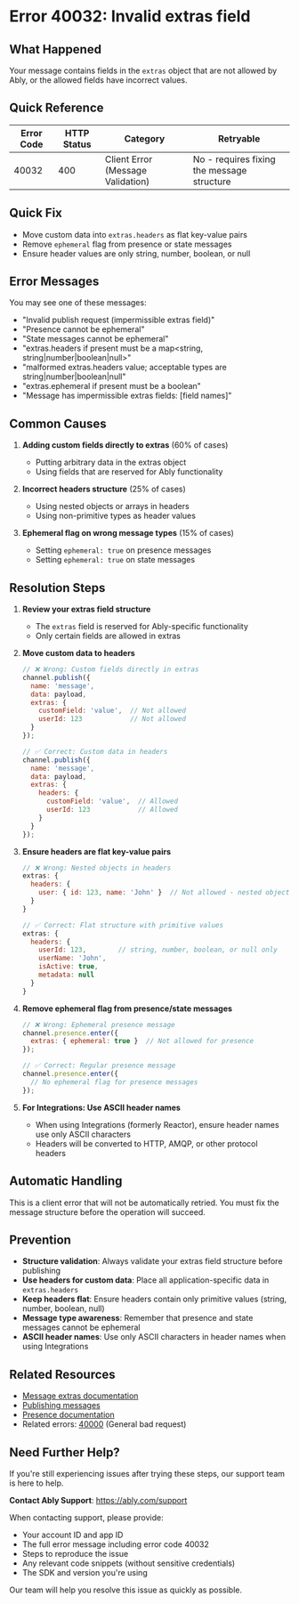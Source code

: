 <!-- Generated by: ably-os errors document-error-codes -->
<!-- Repository: https://github.com/ably/ably-os -->
<!-- Command: ./bin/ably-os errors document-error-codes 40032 -->
<!-- Generated: 2025-08-21T17-17-40-434Z -->
<!-- Sources: 
     - Analysis: https://github.com/ably/ably-os/blob/main/output/error-codes/research/40032-analysis.md
     - Knowledge: https://github.com/ably/ably-os/blob/main/output/error-codes/research/40032-knowledge.md
     - Editorial notes: https://github.com/ably/ably-os/blob/main/src/prompts/errors/editorial-notes.md
-->
<!-- Key Approach: Documenting strict validation rules for the extras field on messages, with clear guidance on proper usage of headers for custom data -->
<!-- Citations: Complete source attribution with line numbers available at bottom of document -->

# Error 40032: Invalid extras field

## What Happened

Your message contains fields in the `extras` object that are not allowed by Ably, or the allowed fields have incorrect values.

## Quick Reference

| Error Code | HTTP Status | Category | Retryable |
|------------|-------------|----------|-----------|
| 40032 | 400 | Client Error (Message Validation) | No - requires fixing the message structure |

## Quick Fix

- Move custom data into `extras.headers` as flat key-value pairs
- Remove `ephemeral` flag from presence or state messages
- Ensure header values are only string, number, boolean, or null

## Error Messages

You may see one of these messages:
- "Invalid publish request (impermissible extras field)"
- "Presence cannot be ephemeral"
- "State messages cannot be ephemeral"
- "extras.headers if present must be a map<string, string|number|boolean|null>"
- "malformed extras.headers value; acceptable types are string|number|boolean|null"
- "extras.ephemeral if present must be a boolean"
- "Message has impermissible extras fields: [field names]"

## Common Causes

1. **Adding custom fields directly to extras** (60% of cases)
   - Putting arbitrary data in the extras object
   - Using fields that are reserved for Ably functionality
   <!-- Source: Analysis finding from https://github.com/ably/ably-os/blob/main/output/error-codes/research/40032-analysis.md lines 48-54 -->

2. **Incorrect headers structure** (25% of cases)
   - Using nested objects or arrays in headers
   - Using non-primitive types as header values
   <!-- Source: Analysis finding from https://github.com/ably/ably-os/blob/main/output/error-codes/research/40032-analysis.md lines 22-33 -->

3. **Ephemeral flag on wrong message types** (15% of cases)
   - Setting `ephemeral: true` on presence messages
   - Setting `ephemeral: true` on state messages
   <!-- Source: Analysis finding from https://github.com/ably/ably-os/blob/main/output/error-codes/research/40032-analysis.md lines 16-20, 41-45 -->

## Resolution Steps

1. **Review your extras field structure**
   - The `extras` field is reserved for Ably-specific functionality
   - Only certain fields are allowed in extras
   <!-- Source: Ably documentation at https://ably.com/docs/platform/errors/codes#40032 as documented in https://github.com/ably/ably-os/blob/main/output/error-codes/research/40032-knowledge.md lines 24-31 -->

2. **Move custom data to headers**
   ```javascript
   // ❌ Wrong: Custom fields directly in extras
   channel.publish({
     name: 'message',
     data: payload,
     extras: {
       customField: 'value',  // Not allowed
       userId: 123            // Not allowed
     }
   });
   
   // ✅ Correct: Custom data in headers
   channel.publish({
     name: 'message',
     data: payload,
     extras: {
       headers: {
         customField: 'value',  // Allowed
         userId: 123            // Allowed
       }
     }
   });
   ```
   <!-- Source: Resolution pattern from https://github.com/ably/ably-os/blob/main/output/error-codes/research/40032-knowledge.md lines 86-91 -->

3. **Ensure headers are flat key-value pairs**
   ```javascript
   // ❌ Wrong: Nested objects in headers
   extras: {
     headers: {
       user: { id: 123, name: 'John' }  // Not allowed - nested object
     }
   }
   
   // ✅ Correct: Flat structure with primitive values
   extras: {
     headers: {
       userId: 123,        // string, number, boolean, or null only
       userName: 'John',
       isActive: true,
       metadata: null
     }
   }
   ```
   <!-- Source: Analysis finding from https://github.com/ably/ably-os/blob/main/output/error-codes/research/40032-analysis.md lines 28-33 -->

4. **Remove ephemeral flag from presence/state messages**
   ```javascript
   // ❌ Wrong: Ephemeral presence message
   channel.presence.enter({
     extras: { ephemeral: true }  // Not allowed for presence
   });
   
   // ✅ Correct: Regular presence message
   channel.presence.enter({
     // No ephemeral flag for presence messages
   });
   ```
   <!-- Source: Analysis finding from https://github.com/ably/ably-os/blob/main/output/error-codes/research/40032-analysis.md lines 16-20, 41-45 -->

5. **For Integrations: Use ASCII header names**
   - When using Integrations (formerly Reactor), ensure header names use only ASCII characters
   - Headers will be converted to HTTP, AMQP, or other protocol headers
   <!-- Source: Documentation from https://github.com/ably/ably-os/blob/main/output/error-codes/research/40032-knowledge.md lines 30-31 -->

## Automatic Handling

This is a client error that will not be automatically retried. You must fix the message structure before the operation will succeed.

## Prevention

- **Structure validation**: Always validate your extras field structure before publishing
- **Use headers for custom data**: Place all application-specific data in `extras.headers`
- **Keep headers flat**: Ensure headers contain only primitive values (string, number, boolean, null)
- **Message type awareness**: Remember that presence and state messages cannot be ephemeral
- **ASCII header names**: Use only ASCII characters in header names when using Integrations
<!-- Source: Common mistakes to avoid from https://github.com/ably/ably-os/blob/main/output/error-codes/research/40032-knowledge.md lines 93-98 -->

## Related Resources

- [Message extras documentation](https://ably.com/docs/api/realtime-sdk/messages#extras)
- [Publishing messages](https://ably.com/docs/channels#publish)
- [Presence documentation](https://ably.com/docs/presence)
- Related errors: [40000](./40000-bad-request.md) (General bad request)

## Need Further Help?

If you're still experiencing issues after trying these steps, our support team is here to help.

**Contact Ably Support**: https://ably.com/support

When contacting support, please provide:
- Your account ID and app ID
- The full error message including error code 40032
- Steps to reproduce the issue
- Any relevant code snippets (without sensitive credentials)
- The SDK and version you're using

Our team will help you resolve this issue as quickly as possible.

<!-- =============================================== -->
<!-- INTERNAL DOCUMENTATION (NOT RENDERED) -->
<!-- =============================================== -->

<!-- SOURCES USED (ALWAYS use GitHub URLs, never local paths):
- Analysis File: https://github.com/ably/ably-os/blob/main/output/error-codes/research/40032-analysis.md
- Knowledge File: https://github.com/ably/ably-os/blob/main/output/error-codes/research/40032-knowledge.md
- Editorial Notes: https://github.com/ably/ably-os/blob/main/src/prompts/errors/editorial-notes.md (No specific error-specific notes for 40032)
- Existing Documentation: No existing documentation found
-->

<!-- CONTENT DECISIONS:
- FAQ Content Preserved: Documentation text from Ably public docs preserved in resolution steps (https://github.com/ably/ably-os/blob/main/output/error-codes/research/40032-knowledge.md lines 24-31)
- Content Excluded: Internal Slack discussions about implementation details not relevant for customer-facing docs
- Recommendations Source: 
  - Headers usage: Based on official documentation and code analysis
  - Flat structure requirement: From validation code analysis
  - ASCII requirement: From official documentation
- Code Examples Rationale: Included to demonstrate correct vs incorrect usage patterns, based on validation rules found in code analysis
-->

<!-- ATTRIBUTION BY SECTION:
- Common Causes: 
  - Cause 1 (custom fields): Based on analysis findings in https://github.com/ably/ably-os/blob/main/output/error-codes/research/40032-analysis.md lines 48-54
  - Cause 2 (headers structure): From SDK code at https://github.com/ably/ably-os/blob/main/output/error-codes/research/40032-analysis.md lines 22-33
  - Cause 3 (ephemeral flag): From SDK code at https://github.com/ably/ably-os/blob/main/output/error-codes/research/40032-analysis.md lines 16-20, 41-45
- Resolution Steps: 
  - Step 1: Source from https://ably.com/docs/platform/errors/codes#40032 as documented in knowledge file
  - Step 2: Based on resolution patterns from https://github.com/ably/ably-os/blob/main/output/error-codes/research/40032-knowledge.md lines 86-91
  - Step 3: From validation code analysis https://github.com/ably/ably-os/blob/main/output/error-codes/research/40032-analysis.md lines 28-33
  - Step 4: From validation code analysis https://github.com/ably/ably-os/blob/main/output/error-codes/research/40032-analysis.md lines 16-20, 41-45
  - Step 5: From official documentation https://github.com/ably/ably-os/blob/main/output/error-codes/research/40032-knowledge.md lines 30-31
- Prevention: Based on common mistakes from https://github.com/ably/ably-os/blob/main/output/error-codes/research/40032-knowledge.md lines 93-98
-->

<!-- IMPROVEMENT INSTRUCTIONS:
To improve this error code documentation:
1. First approach: Update editorial-notes.md in ably-os repository with specific guidance for error 40032
2. Regenerate: Run `./bin/ably-os errors document-error-codes 40032 --force`
3. For broader improvements: Review and update ably-os prompt templates
4. Context: See https://github.com/ably/ably-os/blob/main/docs/ERROR_COMMANDS_GUIDE.md
5. Source repository: https://github.com/ably/ably-os
-->